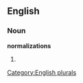 
==English==

===Noun===
'''normalizations'''

# {{plural of|[[normalization]]}}

[[Category:English plurals]]